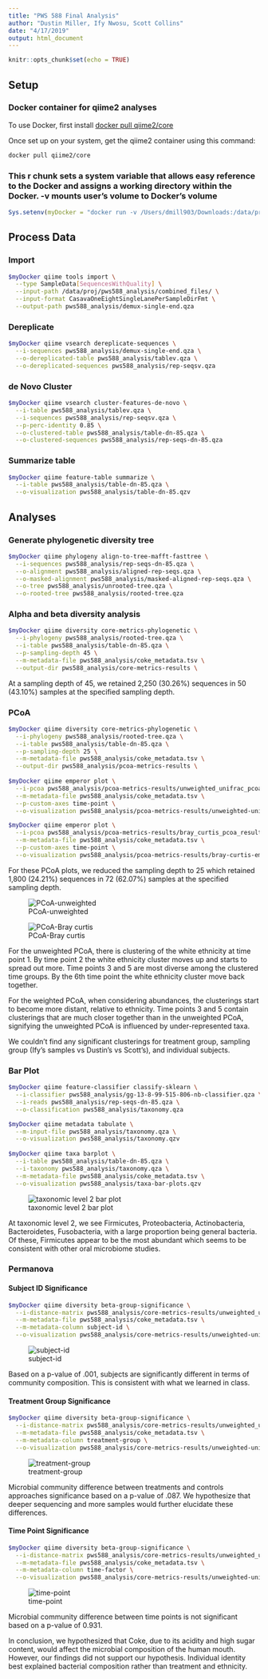 ```yaml
---
title: "PWS 588 Final Analysis"
author: "Dustin Miller, Ify Nwosu, Scott Collins"
date: "4/17/2019"
output: html_document
---
```


```r
knitr::opts_chunk$set(echo = TRUE)
```

## Setup

### Docker container for qiime2 analyses 

To use Docker, first install [docker pull qiime2/core](Docker Desktop)

Once set up on your system, get the qiime2 container using this command:

```bash
docker pull qiime2/core
```

### This r chunk sets a system variable that allows easy reference to the Docker and assigns a working directory within the Docker. -v mounts user's volume to Docker's volume

```r
Sys.setenv(myDocker = "docker run -v /Users/dmill903/Downloads:/data/proj -w /data/proj -t qiime2/core")
```

## Process Data

### Import

```bash
$myDocker qiime tools import \
  --type SampleData[SequencesWithQuality] \
  --input-path /data/proj/pws588_analysis/combined_files/ \
  --input-format CasavaOneEightSingleLanePerSampleDirFmt \
  --output-path pws588_analysis/demux-single-end.qza
```

### Dereplicate

```bash
$myDocker qiime vsearch dereplicate-sequences \
  --i-sequences pws588_analysis/demux-single-end.qza \
  --o-dereplicated-table pws588_analysis/tablev.qza \
  --o-dereplicated-sequences pws588_analysis/rep-seqsv.qza
```

### de Novo Cluster

```bash
$myDocker qiime vsearch cluster-features-de-novo \
  --i-table pws588_analysis/tablev.qza \
  --i-sequences pws588_analysis/rep-seqsv.qza \
  --p-perc-identity 0.85 \
  --o-clustered-table pws588_analysis/table-dn-85.qza \
  --o-clustered-sequences pws588_analysis/rep-seqs-dn-85.qza
```

### Summarize table

```bash
$myDocker qiime feature-table summarize \
  --i-table pws588_analysis/table-dn-85.qza \
  --o-visualization pws588_analysis/table-dn-85.qzv
```

## Analyses

### Generate phylogenetic diversity tree

```bash
$myDocker qiime phylogeny align-to-tree-mafft-fasttree \
  --i-sequences pws588_analysis/rep-seqs-dn-85.qza \
  --o-alignment pws588_analysis/aligned-rep-seqs.qza \
  --o-masked-alignment pws588_analysis/masked-aligned-rep-seqs.qza \
  --o-tree pws588_analysis/unrooted-tree.qza \
  --o-rooted-tree pws588_analysis/rooted-tree.qza
```

### Alpha and beta diversity analysis

```bash
$myDocker qiime diversity core-metrics-phylogenetic \
  --i-phylogeny pws588_analysis/rooted-tree.qza \
  --i-table pws588_analysis/table-dn-85.qza \
  --p-sampling-depth 45 \
  --m-metadata-file pws588_analysis/coke_metadata.tsv \
  --output-dir pws588_analysis/core-metrics-results \
```

At a sampling depth of 45, we retained 2,250 (30.26%) sequences in 50 (43.10%) samples at the specified sampling depth.

### PCoA

```bash
$myDocker qiime diversity core-metrics-phylogenetic \
  --i-phylogeny pws588_analysis/rooted-tree.qza \
  --i-table pws588_analysis/table-dn-85.qza \
  --p-sampling-depth 25 \
  --m-metadata-file pws588_analysis/coke_metadata.tsv \
  --output-dir pws588_analysis/pcoa-metrics-results \
  
$myDocker qiime emperor plot \
  --i-pcoa pws588_analysis/pcoa-metrics-results/unweighted_unifrac_pcoa_results.qza \
  --m-metadata-file pws588_analysis/coke_metadata.tsv \
  --p-custom-axes time-point \
  --o-visualization pws588_analysis/pcoa-metrics-results/unweighted-unifrac-emperor-time-point.qzv

$myDocker qiime emperor plot \
  --i-pcoa pws588_analysis/pcoa-metrics-results/bray_curtis_pcoa_results.qza \
  --m-metadata-file pws588_analysis/coke_metadata.tsv \
  --p-custom-axes time-point \
  --o-visualization pws588_analysis/pcoa-metrics-results/bray-curtis-emperor-time-point.qzv
```

For these PCoA plots, we reduced the sampling depth to 25 which retained 1,800 (24.21%) sequences in 72 (62.07%) samples at the specified sampling depth.

![PCoA-unweighted](/Users/dmill903/Downloads/pws588_analysis/pcoa-metrics-results/unweighted-unifrac-emperor-time-point.png)

![PCoA-Bray curtis](/Users/dmill903/Downloads/pws588_analysis/pcoa-metrics-results/bray-curtis-emperor-time-point.png)

For the unweighted PCoA, there is clustering of the white ethnicity at time point 1. By time point 2 the white ethnicity cluster moves up and starts to spread out more. Time points 3 and 5 are most diverse among the clustered time groups. By the 6th time point the white ethnicity cluster move back together. 

For the weighted PCoA, when considering abundances, the clusterings start to become more distant, relative to ethnicity. Time points 3 and 5 contain  clusterings that are much closer together than in the unweighted PCoA, signifying the unweighted PCoA is influenced by under-represented taxa.

We couldn't find any significant clusterings for treatment group, sampling group (Ify's samples vs Dustin's vs Scott's), and individual subjects.

### Bar Plot

```bash
$myDocker qiime feature-classifier classify-sklearn \
  --i-classifier pws588_analysis/gg-13-8-99-515-806-nb-classifier.qza \
  --i-reads pws588_analysis/rep-seqs-dn-85.qza \
  --o-classification pws588_analysis/taxonomy.qza

$myDocker qiime metadata tabulate \
  --m-input-file pws588_analysis/taxonomy.qza \
  --o-visualization pws588_analysis/taxonomy.qzv
  
$myDocker qiime taxa barplot \
  --i-table pws588_analysis/table-dn-85.qza \
  --i-taxonomy pws588_analysis/taxonomy.qza \
  --m-metadata-file pws588_analysis/coke_metadata.tsv \
  --o-visualization pws588_analysis/taxa-bar-plots.qzv
```

![taxonomic level 2 bar plot](/Users/dmill903/Downloads/pws588_analysis/taxa-bar-plots.png)

At taxonomic level 2, we see Firmicutes, Proteobacteria, Actinobacteria, Bacteroidetes, Fusobacteria, with a large proportion being general bacteria. Of these, Firmicutes appear to be the most abundant which seems to be consistent with other oral microbiome studies. 

### Permanova

#### Subject ID Significance

```bash
$myDocker qiime diversity beta-group-significance \
  --i-distance-matrix pws588_analysis/core-metrics-results/unweighted_unifrac_distance_matrix.qza \
  --m-metadata-file pws588_analysis/coke_metadata.tsv \
  --m-metadata-column subject-id \
  --o-visualization pws588_analysis/core-metrics-results/unweighted-unifrac-subject-id-significance.qzv
```

![subject-id](/Users/dmill903/Downloads/pws588_analysis/core-metrics-results/unweighted-unifrac-subject-id-significance.png)

Based on a p-value of .001, subjects are significantly different in terms of community composition. This is consistent with what we learned in class.

#### Treatment Group Significance

```bash
$myDocker qiime diversity beta-group-significance \
  --i-distance-matrix pws588_analysis/core-metrics-results/unweighted_unifrac_distance_matrix.qza \
  --m-metadata-file pws588_analysis/coke_metadata.tsv \
  --m-metadata-column treatment-group \
  --o-visualization pws588_analysis/core-metrics-results/unweighted-unifrac-treatment-group-significance.qzv
```

![treatment-group](/Users/dmill903/Downloads/pws588_analysis/core-metrics-results/unweighted-unifrac-treatment-group-significance.png)

Microbial community difference between treatments and controls approaches significance based on a p-value of .087. We hypothesize that deeper sequencing and more samples would further elucidate these differences.

#### Time Point Significance

```bash
$myDocker qiime diversity beta-group-significance \
  --i-distance-matrix pws588_analysis/core-metrics-results/unweighted_unifrac_distance_matrix.qza \
  --m-metadata-file pws588_analysis/coke_metadata.tsv \
  --m-metadata-column time-factor \
  --o-visualization pws588_analysis/core-metrics-results/unweighted-unifrac-time-point-significance.qzv
```

![time-point](/Users/dmill903/Downloads/pws588_analysis/core-metrics-results/unweighted-unifrac-time-point-significance.png)

Microbial community difference between time points is not significant based on a p-value of 0.931.

In conclusion, we hypothesized that Coke, due to its acidity and high sugar content, would affect the microbial composition of the human mouth. However, our findings did not support our hypothesis. Individual identity best explained bacterial composition rather than treatment and ethnicity.  